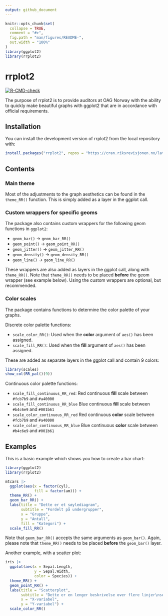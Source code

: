 ```yaml
---
output: github_document
---
```


<!-- README.md is generated from README.Rmd. Please edit that file -->

```r
knitr::opts_chunk$set(
  collapse = TRUE,
  comment = "#>",
  fig.path = "man/figures/README-",
  out.width = "100%"
)
library(ggplot2)
library(rrplot2)
```

# rrplot2

<!-- badges: start -->

[![R-CMD-check](https://github.com/Riksrevisjonen/rrplot2/actions/workflows/R-CMD-check.yaml/badge.svg)](https://github.com/Riksrevisjonen/rrplot2/actions/workflows/R-CMD-check.yaml)

<!-- badges: end -->

The purpose of rrplot2 is to provide auditors at OAG Norway with the ability to quickly make beautiful graphs with ggplot2 that are in accordance with official requirements.

## Installation

You can install the development version of rrplot2 from the local repository with:

``` r
install.packages("rrplot2", repos = "https://cran.riksrevisjonen.no/latest") 
```

## Contents

### Main theme

Most of the adjustments to the graph aesthetics can be found in the `theme_RR()` function. This is simply added as a layer in the ggplot call.

### Custom wrappers for specific geoms

The package also contains custom wrappers for the following geom functions in `ggplot2`:

-   `geom_bar()` -\> `geom_bar_RR()`
-   `geom_point()` -\> `geom_point_RR()`
-   `geom_jitter()` -\> `geom_jitter_RR()`
-   `geom_density()` -\> `geom_density_RR()`
-   `geom_line()` -\> `geom_line_RR()`

These wrappers are also added as layers in the ggplot call, along with `theme_RR()`. Note that `theme_RR()` needs to be placed **before** the geom wrapper (see example below). Using the custom wrappers are optional, but recommended.

### Color scales

The package contains functions to determine the color palette of your graphs.

Discrete color palette functions:

-   `scale_color_RR()`: Used when the **color** argument of `aes()` has been assigned.
-   `scale_fill_RR()`: Used when the **fill** argument of `aes()` has been assigned.

These are added as separate layers in the ggplot call and contain 9 colors:

```r
library(scales)
show_col(RR_pal()(9))
```

Continuous color palette functions:

-   `scale_fill_continuous_RR_red`: Red continuous **fill** scale between `#fcb7b9` and `#a40000`
-   `scale_fill_continuous_RR_blue` Blue continuous **fill** scale between `#b4c6e9` and `#001b61`
-   `scale_color_continuous_RR_red` Red continuous **color** scale between `#fcb7b9` and `#a40000`
-   `scale_color_continuous_RR_blue` Blue continuous **color** scale between `#b4c6e9` and `#001b61`

## Examples

This is a basic example which shows you how to create a bar chart:

```r
library(ggplot2)
library(rrplot2)

mtcars |>
  ggplot(aes(x = factor(cyl),
             fill = factor(am))) +
  theme_RR() +
  geom_bar_RR() +
  labs(title = "Dette er et søylediagram",
       subtitle = "Fordelt på undergrupper",
       x = "Gruppe",
       y = "Antall",
       fill = "Kategori") +
  scale_fill_RR()
```

Note that `geom_bar_RR()` accepts the same arguments as `geom_bar()`. Again, please note that `theme_RR()` needs to be placed **before** the `geom_bar()` layer.

Another example, with a scatter plot:

```r

iris |>
  ggplot(aes(x = Sepal.Length,
             y = Sepal.Width,
             color = Species)) +
  theme_RR() +
  geom_point_RR() +
  labs(title = "Scatterplot",
       subtitle = "Dette er en lenger beskrivelse over flere linjer\nsom gir leseren mer informasjon.",
       x = "X-variabel",
       y = "Y-variabel") +
  scale_color_RR()

```
